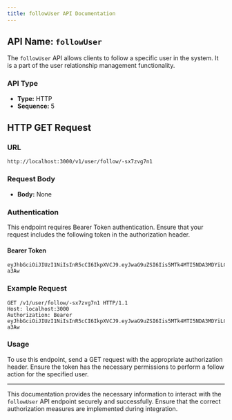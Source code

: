 ```yaml
---
title: followUser API Documentation
---
```


## API Name: `followUser`

The `followUser` API allows clients to follow a specific user in the system. It is a part of the user relationship management functionality.

### API Type

- **Type:** HTTP
- **Sequence:** 5

## HTTP GET Request

### URL

```plaintext
http://localhost:3000/v1/user/follow/-sx7zvg7n1
```

### Request Body

- **Body:** None

### Authentication

This endpoint requires Bearer Token authentication. Ensure that your request includes the following token in the authorization header.

#### Bearer Token

```plaintext
eyJhbGciOiJIUzI1NiIsInR5cCI6IkpXVCJ9.eyJwaG9uZSI6Iis5MTk4MTI5NDA3MDYiLCJ1aWQiOiI1Z2VhcGdhcHhzIn0.yNyKfoOQouzSNDwp_5rJ9CAEMVJo5uqueJHNpG-a3Aw
```

### Example Request

```http
GET /v1/user/follow/-sx7zvg7n1 HTTP/1.1
Host: localhost:3000
Authorization: Bearer eyJhbGciOiJIUzI1NiIsInR5cCI6IkpXVCJ9.eyJwaG9uZSI6Iis5MTk4MTI5NDA3MDYiLCJ1aWQiOiI1Z2VhcGdhcHhzIn0.yNyKfoOQouzSNDwp_5rJ9CAEMVJo5uqueJHNpG-a3Aw
```

### Usage

To use this endpoint, send a GET request with the appropriate authorization header. Ensure the token has the necessary permissions to perform a follow action for the specified user.

---

This documentation provides the necessary information to interact with the `followUser` API endpoint securely and successfully. Ensure that the correct authorization measures are implemented during integration.